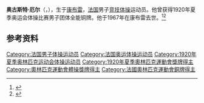 {{NoteTA|G1=Sports}}
'''奥古斯特·厄尔'''（{{lang-fr|Auguste Hoël}}，{{bd|1890年|7月17日|1967年|1月6日}}），生于[[康布雷|康布雷]]，[[法国|法国]]男子[[竞技体操|竞技体操]]运动员。他曾获得1920年夏季奥运会体操比赛男子团体全能铜牌。他于1967年在康布雷去世。<ref>{{Cite web|title=Auguste HOEL|url=https://www.olympic.org/auguste-hoel|accessdate=2021-03-26|work=International Olympic Committee|archive-date=2017-11-15|archive-url=https://web.archive.org/web/20171115020349/https://www.olympic.org/Auguste-Hoel|dead-url=no}}</ref><ref>{{Cite web |url=https://www.sports-reference.com/olympics/athletes/ho/auguste-hoel-1.html |title=Auguste Hoël's profile at Sports Reference.com |access-date=2020-04-17 |archive-date=2020-04-17 |archive-url=https://web.archive.org/web/20200417193959/https://www.sports-reference.com/olympics/athletes/ho/auguste-hoel-1.html |dead-url=yes }}</ref>

== 参考资料 ==
{{reflist}}

{{Authority control}}
{{DEFAULTSORT:Hoël, Auguste}}
[[Category:法国男子体操运动员|Category:法国男子体操运动员]]
[[Category:法国奥运体操运动员|Category:法国奥运体操运动员]]
[[Category:1920年夏季奥林匹克运动会体操运动员|Category:1920年夏季奥林匹克运动会体操运动员]]
[[Category:1920年夏季奧林匹克運動會獎牌得主|Category:1920年夏季奧林匹克運動會獎牌得主]]
[[Category:奧林匹克運動會體操獎牌得主|Category:奧林匹克運動會體操獎牌得主]]
[[Category:法國奧林匹克運動會銅牌得主|Category:法國奧林匹克運動會銅牌得主]]